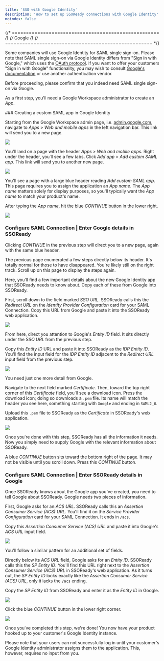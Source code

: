```yaml
---
title: 'SSO with Google Identity'
description: 'How to set up SSOReady connections with Google Identity'
noindex: false
--- 
```


{/* ==================================================== */}
{/*                       Google                           */}
{/* ==================================================== */}

Some companies will use Google Identity for SAML single sign-on. Please note that SAML single sign-on via Google Identity differs from "Sign in with Google," which uses the [OAuth protocol](https://datatracker.ietf.org/doc/html/rfc6749). If you want to offer your customers "Sign in with Google" functionality, you may wish to consult [Google's documentation](https://datatracker.ietf.org/doc/html/rfc6749) or use another authentication vendor. 

<Warning>Before proceeding, please confirm that you indeed need SAML single sign-on via Google.</Warning>

As a first step, you'll need a Google Workspace administrator to create an *App*.  

<Steps>
### Creating a custom SAML app in Google Identity

Starting from the Google Workspace admin page, i.e. [admin.google.com](admin.google.com), navigate to *Apps* > *Web and mobile apps* in the left navigation bar. This link will send you to a new page.

<Frame caption="Selecting Apps > Web and mobile apps in the Google Workspace admin console">
  <img src="/docs/assets/idp-assets/google/google0.png" />
</Frame>

You'll land on a page with the header *Apps* > *Web and mobile apps*. Right under the header, you'll see a few tabs. Click *Add app* > *Add custom SAML app*. This link will send you to another new page.

<Frame caption="Navigating to Add app > Add custom SAML app">
  <img src="/docs/assets/idp-assets/google/google1.png" />
</Frame>

You'll see a page with a large blue header reading *Add custom SAML app*. This page requires you to assign the application an *App name*. The *App name* matters solely for display purposes, so you'll typically want the *App name* to match your product's name.

After typing the *App name*, hit the blue *CONTINUE* button in the lower right.

<Frame caption="Naming the application after your product">
  <img src="/docs/assets/idp-assets/google/google2.png" />
</Frame>


### Configure SAML Connection | Enter Google details in SSOReady
Clicking *CONTINUE* in the previous step will direct you to a new page, again with the same blue header. 

<Info>The previous page enumerated a few steps directly below its header. It's totally normal for those to have disappeared. You're likely still on the right track. Scroll up on this page to display the steps again. </Info>

Here, you'll find a few important details about the new Google Identity app that SSOReady needs to know about. Copy each of these from Google into SSOReady.

First, scroll down to the field marked *SSO URL*. SSOReady calls this the *Redirect URL* on the *Identity Provider Configuration* card for your SAML Connection. Copy this URL from Google and paste it into the SSOReady web application. 

<Frame caption="Copying Google's 'SSO URL' and pasting into SSOReady as the 'Redirect URL'">
  <img src="/docs/assets/idp-assets/google/google3.png" />
</Frame>

From here, direct you attention to Google's *Entity ID* field. It sits directly under the *SSO URL* from the previous step. 

Copy this *Entity ID* URL and paste it into SSOReady as the *IDP Entity ID*. You'll find the input field for the *IDP Entity ID* adjacent to the *Redirect URL* input field from the previous step.

<Frame caption="Copying Google's 'Entity ID' and pasting into SSOReady as the 'IDP Entity ID'">
  <img src="/docs/assets/idp-assets/google/google3b.png" />
</Frame>

You need just one more detail from Google. 

Navigate to the next field marked *Certificate*. Then, toward the top right corner of this *Certificate* field, you'll see a download icon. Press the download icon; doing so downloads a `.pem` file. Its name will match the header you see here, something starting with `Google` and ending in `SAML2_0`.   

Upload this `.pem` file to SSOReady as the *Certificate* in SSOReady's web application.

<Frame caption="Downloading a .pem certificate from Google and uploading it to SSOReady">
  <img src="/docs/assets/idp-assets/google/google3b-1.png" />
</Frame>

Once you're done with this step, SSOReady has all the information it needs. Now you simply need to supply Google with the relevant information about SSOReady.

A blue *CONTINUE* button sits toward the bottom right of the page. It may not be visible until you scroll down. Press this *CONTINUE* button.


### Configure SAML Connection | Enter SSOReady details in Google

Once SSOReady knows about the Google app you've created, you need to tell Google about SSOReady. Google needs two pieces of information.

First, Google asks for an *ACS URL*. SSOReady calls this an *Assertion Consumer Service (ACS) URL*. You'll find it on the *Service Provider Configuration* card for your SAML Connection. It ends in `/acs`.

Copy this *Assertion Consumer Service (ACS) URL* and paste it into Google's *ACS URL* input field. 

<Frame caption="SSOReady's 'Assertion Consumer Service (ACS) URL' equates to Google's 'ACS URL'">
  <img src="/docs/assets/idp-assets/google/google4.png" />
</Frame>

You'll follow a similar pattern for an additional set of fields. 

Directly below its *ACS URL* field, Google asks for an *Entity ID*. SSOReady calls this the *SP Entity ID*. You'll find this URL right next to the *Assertion Consumer Service (ACS) URL* in SSOReady's web application. As it turns out, the *SP Entity ID* looks exactly like the *Assertion Consumer Service (ACS) URL*, only it lacks the `/acs` ending. 

Copy the *SP Entity ID* from SSOReady and enter it as the *Entity ID* in Google. 

<Frame caption="SSOReady's 'SP Entity ID' equates to Google's 'Entity ID'">
  <img src="/docs/assets/idp-assets/google/google4b.png" />
</Frame>

Click the blue *CONTINUE* button in the lower right corner.

<Frame caption="Press 'CONTINUE' to complete the SAML app configuration">
  <img src="/docs/assets/idp-assets/google/google5.png" />
</Frame>

Once you've completed this step, we're done! You now have your product hooked up to your customer's Google Identity instance.

Please note that your users can not successfully log in until your customer's Google Identity administrator assigns them to the application. This, however, requires no input from you. 

</Steps>